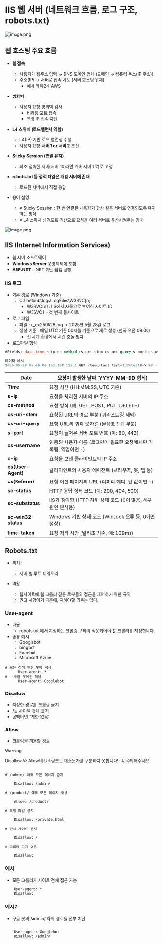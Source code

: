 # IIS 웹 서버 (네트워크 흐름, 로그 구조, robots.txt)

![image.png](./image.png)

## 웹 호스팅 주요 흐름

- **웹 접속**

  - 사용자가 웹주소 입력 → DNS 도메인 업체 (도메인 → 컴퓨터 주소(IP 주소))
  - 주소(IP) → 서버로 접속 시도 (서버 호스팅 업체)
    - 예시 카페24, AWS

- **방화벽**

  - 사용자 요청 방화벽 검사
    - 비허용 포트 접속
    - 특정 IP 접속 차단

- **L4 스위치 (로드밸런서 역할)**

  - L4(IP) 기반 로드 밸런싱 수행
  - 사용자 요청 **서버 1 or 서버 2** 분산

- **Sticky Session (연결 유지)**

  - 최초 접속한 서버(서버 1이라면 계속 서버 1로)로 고정

- **robots.txt 등 정적 파일은 개별 서버에 존재**

  - 로드된 서버에서 직접 응답

- 용어 설명
  - ※ Sticky Session : 한 번 연결된 사용자가 항상 같은 서버로 연결되도록 유지하는 방식
  - ※ L4 스위치 : IP/포트 기반으로 요청을 여러 서버로 분산시켜주는 장치

![image.png](./image%201.png)

## IIS (Internet Information Services)

- 웹 서버 소프트웨어
- **Windows Server** 운영체제에 포함
- **ASP.NET** : .NET 기반 웹앱 실행

### IIS 로그

- 기본 경로 (Windows 기준)
  - C:\inetpub\logs\LogFiles\W3SVC[n]
    - W3SVC[n] : IIS에서 자동으로 부여한 사이트 ID
    - W3SVC1 = 첫 번째 웹사이트
- 로그 파일
  - 파일 : u_ex250528.log → 2025년 5월 28일 로그
  - 생성 기준 : 매일 UTC 기준 00시를 기준으로 새로 생성 (한국 오전 09:00)
    - 전 세계 환경에서 시간 충돌 방지
- 로그파일 형식

```sql
#Fields: date time s-ip cs-method cs-uri-stem cs-uri-query s-port cs-username c-ip cs(User-Agent) cs(Referer) sc-status sc-substatus sc-win32-status time-taken

데이터 예시
2025-05-28 00:00:00 192.168.123.1 GET /temp/test test=123&testB=Y 80 - 192.168.123.123 UserAgent - 200 0 0 109

```

| **Date**            | **요청이 발생한 날짜 (YYYY-MM-DD 형식)**                           |
| ------------------- | ------------------------------------------------------------------ |
| **Time**            | 요청 시간 (HH:MM:SS, UTC 기준)                                     |
| **s-ip**            | 요청을 처리한 서버의 IP 주소                                       |
| **cs-method**       | 요청 방식 (예: GET, POST, PUT, DELETE)                             |
| **cs-uri-stem**     | 요청된 URL의 경로 부분 (쿼리스트링 제외)                           |
| **cs-uri-query**    | 요청 URL의 쿼리 문자열 (물음표 ? 뒤 부분)                          |
| **s-port**          | 요청이 들어온 서버 포트 번호 (예: 80, 443)                         |
| **cs-username**     | 인증된 사용자 이름 (로그인이 필요한 요청에서만 기록됨, 익명이면 -) |
| **c-ip**            | 요청을 보낸 클라이언트의 IP 주소                                   |
| **cs(User-Agent)**  | 클라이언트의 사용자 에이전트 (브라우저, 봇, 앱 등)                 |
| **cs(Referer)**     | 요청 이전 페이지의 URL (리퍼러 헤더, 빈 값이면 -)                  |
| **sc-status**       | HTTP 응답 상태 코드 (예: 200, 404, 500)                            |
| **sc-substatus**    | IIS가 정의한 HTTP 하위 상태 코드 (0이 많음, 세부 원인 분석용)      |
| **sc-win32-status** | Windows 기반 상태 코드 (Winsock 오류 등, 0이면 정상)               |
| **time-taken**      | 요청 처리 시간 (밀리초 기준, 예: 109ms)                            |

## Robots.txt

- 위치 :
  - 서버 별 루트 디렉토리
- 역활

  - 웹사이트에 웹 크롤러 같은 로봇들의 접근을 제어하기 위한 규약
  - 권고 사항이기 때문에, 지켜야할 의무는 없다.

### User-agent

- 내용
  - robots.txt 에서 지정하는 크롤링 규칙이 적용되어야 할 크롤러를 지정합니다.
- 종류 예시
  - Googlebot
  - bingbot
  - Facebot
  - Microsoft Azure

```
# 모든 검색 엔진 봇에 적용
      User-agent: *
#   구글 봇에만 적용
      User-agent: Googlebot
```

### Disallow

- 지정한 경로를 크롤링 금지
- /는 사이트 전체 금지
- 공백이면 "제한 없음"

### Allow

- 크롤링을 허용할 경로

> [!WARNING]
>
> Disallow 와 Allow의 Url 링크는 대소문자를 구분하지 못합니다!! 꼭 주의해주세요.

```

# /admin/ 아래 모든 페이지 금지

    Disallow: /admin/

# /product/ 아래 모든 페이지 허용

    Allow: /product/

# 특정 파일 금지

    Disallow: /private.html

# 전체 사이트 금지

    Disallow: /

# 크롤링 금지 없음

    Disallow:

```

### 예시

- 모든 크롤러가 사이트 전체 접근 가능

```
    User-agent: *
    Disallow:
```

### 예시2

- 구글 봇의 /admin/ 하위 경로들 전부 차단

```

    User-agent: Googlebot
    Disallow: /admin/

```
